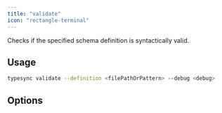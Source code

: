 ```yaml
---
title: "validate"
icon: "rectangle-terminal"
---
```




Checks if the specified schema definition is syntactically valid.

## Usage

```bash
typesync validate --definition <filePathOrPattern> --debug <debug>
```

## Options

<DefinitionOption />
<DebugOption />
